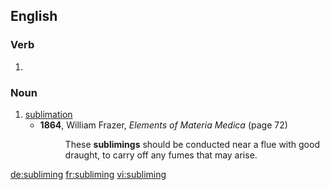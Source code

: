 ==English==

===Verb===
{{head|en|present participle}}

# {{present participle of|sublime|lang=en|nocat=1}}

===Noun===
{{en-noun}}

# [[sublimation]]
#* '''1864''', William Frazer, ''Elements of Materia Medica'' (page 72)
#*: These '''sublimings''' should be conducted near a flue with good draught, to carry off any fumes that may arise.

[[de:subliming]]
[[fr:subliming]]
[[vi:subliming]]